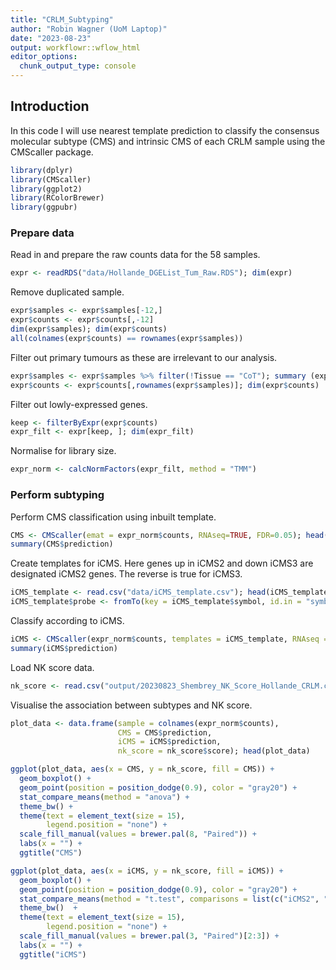 ```yaml
---
title: "CRLM_Subtyping"
author: "Robin Wagner (UoM Laptop)"
date: "2023-08-23"
output: workflowr::wflow_html
editor_options:
  chunk_output_type: console
---
```


## Introduction

In this code I will use nearest template prediction to classify the consensus molecular subtype (CMS) and intrinsic CMS of each CRLM sample using the CMScaller package. 

```r

library(dplyr)
library(CMScaller)
library(ggplot2)
library(RColorBrewer)
library(ggpubr)

```

### Prepare data

Read in and prepare the raw counts data for the 58 samples. 

```r

expr <- readRDS("data/Hollande_DGEList_Tum_Raw.RDS"); dim(expr)

```

Remove duplicated sample. 

```r

expr$samples <- expr$samples[-12,]
expr$counts <- expr$counts[,-12]
dim(expr$samples); dim(expr$counts)
all(colnames(expr$counts) == rownames(expr$samples))

```

Filter out primary tumours as these are irrelevant to our analysis. 

```r

expr$samples <- expr$samples %>% filter(!Tissue == "CoT"); summary (expr$samples$Tissue)
expr$counts <- expr$counts[,rownames(expr$samples)]; dim(expr$counts)

```

Filter out lowly-expressed genes. 

```r

keep <- filterByExpr(expr$counts)
expr_filt <- expr[keep, ]; dim(expr_filt)

```

Normalise for library size. 

```r

expr_norm <- calcNormFactors(expr_filt, method = "TMM")

```

### Perform subtyping 

Perform CMS classification using inbuilt template. 

```r

CMS <- CMScaller(emat = expr_norm$counts, RNAseq=TRUE, FDR=0.05); head(CMS)
summary(CMS$prediction)

```

Create templates for iCMS. Here genes up in iCMS2 and down iCMS3 are designated iCMS2 genes. The reverse is true for iCMS3. 

```r

iCMS_template <- read.csv("data/iCMS_template.csv"); head(iCMS_template)
iCMS_template$probe <- fromTo(key = iCMS_template$symbol, id.in = "symbol", id.out = "entrez")

```

Classify according to iCMS. 

```r

iCMS <- CMScaller(expr_norm$counts, templates = iCMS_template, RNAseq = T, FDR = 0.05); head(iCMS)
summary(iCMS$prediction)

```

Load NK score data. 

```r

nk_score <- read.csv("output/20230823_Shembrey_NK_Score_Hollande_CRLM.csv", row.names = 1); head(nk_score)

```

Visualise the association between subtypes and NK score. 

```r

plot_data <- data.frame(sample = colnames(expr_norm$counts),
                        CMS = CMS$prediction,
                        iCMS = iCMS$prediction,
                        nk_score = nk_score$score); head(plot_data)

ggplot(plot_data, aes(x = CMS, y = nk_score, fill = CMS)) + 
  geom_boxplot() + 
  geom_point(position = position_dodge(0.9), color = "gray20") + 
  stat_compare_means(method = "anova") +
  theme_bw() +
  theme(text = element_text(size = 15),
        legend.position = "none") +
  scale_fill_manual(values = brewer.pal(8, "Paired")) +
  labs(x = "") +
  ggtitle("CMS")

ggplot(plot_data, aes(x = iCMS, y = nk_score, fill = iCMS)) + 
  geom_boxplot() + 
  geom_point(position = position_dodge(0.9), color = "gray20") + 
  stat_compare_means(method = "t.test", comparisons = list(c("iCMS2", "iCMS3"))) +
  theme_bw()  +
  theme(text = element_text(size = 15),
        legend.position = "none") +
  scale_fill_manual(values = brewer.pal(3, "Paired")[2:3]) +
  labs(x = "") +
  ggtitle("iCMS")

```

